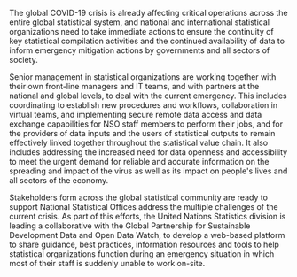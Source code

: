 
The global COVID-19 crisis is already affecting critical operations across the
entire global statistical system, and national and international statistical
organizations need to take immediate actions to ensure the continuity of key
statistical compilation activities and the continued availability of data to
inform emergency mitigation actions by governments and all sectors of society.

Senior management in statistical organizations are working together with their
own front-line managers and IT teams, and with partners at the national and
global levels, to deal with the current emergency. This includes coordinating to
establish new procedures and workflows, collaboration in virtual teams, and
implementing secure remote data access and data exchange capabilities for NSO
staff members to perform their jobs, and for the providers of data inputs and
the users of statistical outputs to remain effectively linked together
throughout the statistical value chain. It also includes addressing the
increased need for data openness and accessibility to meet the urgent demand for
reliable and accurate information on the spreading and impact of the virus as
well as its impact on people's lives and all sectors of the economy.

Stakeholders form across the global statistical community are ready to support
National Statistical Offices address the multiple challenges of the current
crisis. As part of this efforts, the United Nations Statistics division is
leading a collaborative with the Global Partnership for Sustainable Development
Data and Open Data Watch, to develop a web-based platform to share guidance,
best practices, information resources and tools to help statistical
organizations function during an emergency situation in which most of their
staff is suddenly unable to work on-site.
